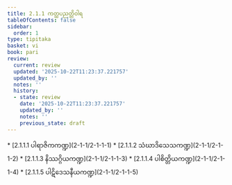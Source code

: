 ```yaml
---
title: 2.1.1 ကတ္ထပညတ္တိဝါရ
tableOfContents: false
sidebar:
  order: 1
type: tipitaka
basket: vi
book: pari
review:
  current: review
  updated: '2025-10-22T11:23:37.221757'
  updated_by: ''
  notes: ''
  history:
  - state: review
    date: '2025-10-22T11:23:37.221757'
    updated_by: ''
    notes: ''
    previous_state: draft
---
```



<ReviewStatus review={frontmatter.review} showDetails={true} />

<HypothesisAnnotation frontmatter={frontmatter} />

<DynamicBreadcrumb />



<TableOfContents book="pari" section="2.1.1">
* [2.1.1.1 ပါရာဇိကကဏ္ဍ](2-1-1/2-1-1-1)
* [2.1.1.2 သံဃာဒိသေသကဏ္ဍ](2-1-1/2-1-1-2)
* [2.1.1.3 နိဿဂ္ဂိယကဏ္ဍ](2-1-1/2-1-1-3)
* [2.1.1.4 ပါစိတ္တိယကဏ္ဍ](2-1-1/2-1-1-4)
* [2.1.1.5 ပါဋိဒေသနီယကဏ္ဍ](2-1-1/2-1-1-5)
</TableOfContents>